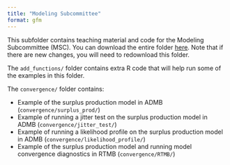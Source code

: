 ```yaml
---
title: "Modeling Subcommittee"
format: gfm
---
```


This subfolder contains teaching material and code for the Modeling Subcommittee (MSC). You can download the entire folder [here](https://download-directory.github.io/?url=https%3A%2F%2Fgithub.com%2FQFCatMSU%2Ftutorials%2Ftree%2Fmain%2Fmsc). Note that if there are new changes, you will need to redownload this folder.

The `add_functions/` folder contains extra R code that will help run some of the examples in this folder.

The `convergence/` folder contains:

- Example of the surplus production model in ADMB (`convergence/surplus_prod/`) 
- Example of running a jitter test on the surplus production model in ADMB (`convergence/jitter_test/`) 
- Example of running a likelihood profile on the surplus production model in ADMB (`convergence/likelihood_profile/`) 
- Example of the surplus production model and running model convergence diagnostics in RTMB (`convergence/RTMB/`)